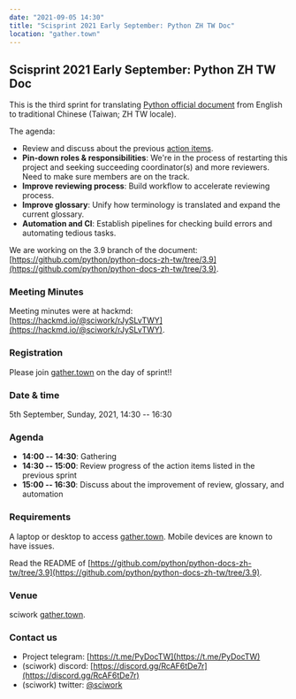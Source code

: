 ```yaml
---
date: "2021-09-05 14:30"
title: "Scisprint 2021 Early September: Python ZH TW Doc"
location: "gather.town"
---
```


## Scisprint 2021 Early September: Python ZH TW Doc

This is the third sprint for translating [Python official
document](https://docs.python.org/3/) from English to traditional
Chinese (Taiwan; ZH TW locale).

The agenda:

- Review and discuss about the previous [action
  items](https://hackmd.io/@sciwork/HyHIACNeK#Action-Items).
- **Pin-down roles & responsibilities**: We\'re in the process of
  restarting this project and seeking succeeding coordinator(s) and
  more reviewers. Need to make sure members are on the track.
- **Improve reviewing process**: Build workflow to accelerate
  reviewing process.
- **Improve glossary**: Unify how terminology is translated and expand
  the current glossary.
- **Automation and CI**: Establish pipelines for checking build errors
  and automating tedious tasks.

We are working on the 3.9 branch of the document:
[https://github.com/python/python-docs-zh-tw/tree/3.9](https://github.com/python/python-docs-zh-tw/tree/3.9).

### Meeting Minutes

Meeting minutes were at hackmd: [https://hackmd.io/@sciwork/rJySLvTWY](https://hackmd.io/@sciwork/rJySLvTWY).

### Registration

Please join
[gather.town](https://gather.town/app/yLTe8mBDb8pogMOX/sciwork) on the
day of sprint!!

### Date & time

5th September, Sunday, 2021, 14:30 -- 16:30

### Agenda

- **14:00 -- 14:30**: Gathering
- **14:30 -- 15:00**: Review progress of the action items listed in
  the previous sprint
- **15:00 -- 16:30**: Discuss about the improvement of review,
  glossary, and automation

### Requirements

A laptop or desktop to access
[gather.town](https://gather.town/app/yLTe8mBDb8pogMOX/sciwork). Mobile
devices are known to have issues.

Read the README of
[https://github.com/python/python-docs-zh-tw/tree/3.9](https://github.com/python/python-docs-zh-tw/tree/3.9).

### Venue

sciwork [gather.town](https://gather.town/app/yLTe8mBDb8pogMOX/sciwork).

### Contact us

- Project telegram: [https://t.me/PyDocTW](https://t.me/PyDocTW)
- (sciwork) discord: [https://discord.gg/RcAF6tDe7r](https://discord.gg/RcAF6tDe7r)
- (sciwork) twitter: [\@sciwork](https://twitter.com/sciwork)
